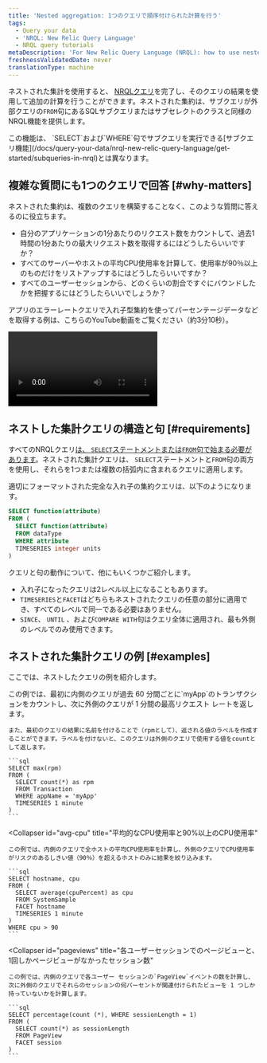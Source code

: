 ```yaml
---
title: 'Nested aggregation: 1つのクエリで順序付けられた計算を行う'
tags:
  - Query your data
  - 'NRQL: New Relic Query Language'
  - NRQL query tutorials
metaDescription: 'For New Relic Query Language (NRQL): how to use nested aggregation to understand how many users complete a set of steps in a procedure.'
freshnessValidatedDate: never
translationType: machine
---
```


ネストされた集計を使用すると、 [NRQLクエリ](/docs/query-data/nrql-new-relic-query-language/getting-started/introduction-nrql)を完了し、そのクエリの結果を使用して追加の計算を行うことができます。ネストされた集約は、サブクエリが外部クエリの`FROM`句にあるSQLサブクエリまたはサブセレクトのクラスと同様のNRQL機能を提供します。

<Callout variant="tip">
  この機能は、 `SELECT`および`WHERE`句でサブクエリを実行できる[サブクエリ機能](/docs/query-your-data/nrql-new-relic-query-language/get-started/subqueries-in-nrql)とは異なります。
</Callout>

## 複雑な質問にも1つのクエリで回答 [#why-matters]

ネストされた集約は、複数のクエリを構築することなく、このような質問に答えるのに役立ちます。

* 自分のアプリケーションの1分あたりのリクエスト数をカウントして、過去1時間の1分あたりの最大リクエスト数を取得するにはどうしたらいいですか？
* すべてのサーバーやホストの平均CPU使用率を計算して、使用率が90％以上のものだけをリストアップするにはどうしたらいいですか？
* すべてのユーザーセッションから、どのくらいの割合ですぐにバウンドしたかを把握するにはどうしたらいいでしょうか？

アプリのエラーレートクエリで入れ子型集約を使ってパーセンテージデータなどを取得する例は、こちらのYouTube動画をご覧ください（約3分10秒）。

<Video
  id="UCtFuJk5fT4"
  type="youtube"
/>

## ネストした集計クエリの構造と句 [#requirements]

すべてのNRQLクエリ[は、 `SELECT`ステートメントまたは`FROM`句で始まる必要があります](/docs/query-data/nrql-new-relic-query-language/getting-started/nrql-syntax-clauses-functions)。ネストされた集計クエリは、 `SELECT`ステートメントと`FROM`句の両方を使用し、それらを1つまたは複数の括弧内に含まれるクエリに適用します。

適切にフォーマットされた完全な入れ子の集約クエリは、以下のようになります。

```sql
SELECT function(attribute)
FROM (
  SELECT function(attribute)
  FROM dataType
  WHERE attribute
  TIMESERIES integer units
)
```

クエリと句の動作について、他にもいくつかご紹介します。

* 入れ子になったクエリは2レベル以上になることもあります。
* `TIMESERIES`と`FACET`はどちらもネストされたクエリの任意の部分に適用でき、すべてのレベルで同一である必要はありません。
* `SINCE`、 `UNTIL` 、および`COMPARE WITH`句はクエリ全体に適用され、最も外側のレベルでのみ使用できます。

## ネストされた集計クエリの例 [#examples]

ここでは、ネストしたクエリの例を紹介します。

<CollapserGroup>
  <Collapser
    id="total-tx"
    title="総取引数と1分間の最高回答率"
  >
    この例では、最初に内側のクエリが過去 60 分間ごとに`myApp`のトランザクションをカウントし、次に外側のクエリが 1 分間の最高リクエスト レートを返します。

    また、最初のクエリの結果に名前を付けることで（rpmとして）、返される値のラベルを作成することができます。ラベルを付けないと、このクエリは外側のクエリで使用する値をcountとして返します。

    ```sql
    SELECT max(rpm)
    FROM (
      SELECT count(*) as rpm
      FROM Transaction
      WHERE appName = 'myApp'
      TIMESERIES 1 minute
    )
    ```
  </Collapser>

  <Collapser
    id="avg-cpu"
    title="平均的なCPU使用率と90%以上のCPU使用率"
  >
    この例では、内側のクエリで全ホストの平均CPU使用率を計算し、外側のクエリでCPU使用率がリスクのあるしきい値（90％）を超えるホストのみに結果を絞り込みます。

    ```sql
    SELECT hostname, cpu
    FROM (
      SELECT average(cpuPercent) as cpu
      FROM SystemSample
      FACET hostname
      TIMESERIES 1 minute
    )
    WHERE cpu > 90
    ```
  </Collapser>

  <Collapser
    id="pageviews"
    title="各ユーザーセッションでのページビューと、1回しかページビューがなかったセッション数"
  >
    この例では、内側のクエリで各ユーザー セッションの`PageView`イベントの数を計算し、次に外側のクエリでそれらのセッションの何パーセントが関連付けられたビューを 1 つしか持っていないかを計算します。

    ```sql
    SELECT percentage(count (*), WHERE sessionLength = 1)
    FROM (
      SELECT count(*) as sessionLength
      FROM PageView
      FACET session
    )
    ```
  </Collapser>
</CollapserGroup>